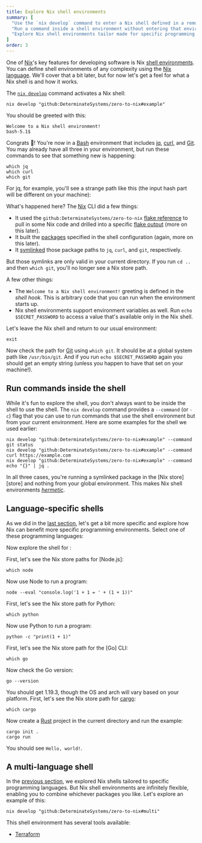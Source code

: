 ```yaml
---
title: Explore Nix shell environments
summary: [
  "Use the `nix develop` command to enter a Nix shell defined in a remote [flake](/concepts/flakes)",
  "Run a command inside a shell environment without entering that environment",
  "Explore Nix shell environments tailor made for specific programming languages"
]
order: 3
---
```


One of [Nix]'s key features for developing software is Nix [shell environments][shell].
You can define shell environments of any complexity using the [Nix language][language].
We'll cover that a bit later, but for now let's get a feel for what a Nix shell is and how it works.

The [`nix develop`][nix-develop] command activates a Nix shell:

```shell
nix develop "github:DeterminateSystems/zero-to-nix#example"
```

You should be greeted with this:

```shell
Welcome to a Nix shell environment!
bash-5.1$
```

Congrats 🚀! You're now in a [Bash] environment that includes [jq], [curl], and [Git]. You may already have all three in your environment, but run these commands to see that something new is happening:

```shell
which jq
which curl
which git
```

For jq, for example, you'll see a strange path like this (the input hash part will be different on your machine):

<NixStorePath pkg="jq-1.6-bin" bin="jq" />

What's happened here? The [Nix] CLI did a few things:

* It used the `github:DeterminateSystems/zero-to-nix` [flake reference][flakes] to pull in some Nix code and drilled into a specific [flake output][output] (more on this later).
* It built the [packages] specified in the shell configuration (again, more on this later).
* It [symlinked] those package paths to `jq`, `curl`, and `git`, respectively.

But those symlinks are only valid in your current directory. If you run `cd ..` and then `which git`, you'll no longer see a Nix store path.

A few other things:

* The `Welcome to a Nix shell environment!` greeting is defined in the *shell hook*. This is arbitrary code that you can run when the environment starts up.
* Nix shell environments support environment variables as well. Run `echo $SECRET_PASSWORD` to access a value that's available only in the Nix shell.

Let's leave the Nix shell and return to our usual environment:

```shell
exit
```

Now check the path for [Git] using `which git`. It should be at a global system path like `/usr/bin/git`.
And if you run `echo $SECRET_PASSWORD` again you should get an empty string (unless you happen to have that set on your machine!).

## Run commands inside the shell

While it's fun to explore the shell, you don't always want to be inside the shell to use the shell.
The `nix develop` command provides a `--command` (or `-c`) flag that you can use to run commands that use the shell environment but from your current environment. Here are some examples for the shell we used earlier:

```shell
nix develop "github:DeterminateSystems/zero-to-nix#example" --command git status
nix develop "github:DeterminateSystems/zero-to-nix#example" --command curl https://example.com
nix develop "github:DeterminateSystems/zero-to-nix#example" --command echo "{}" | jq .
```

In all three cases, you're running a symlinked package in the [Nix store][store] and nothing from your global environment. This makes Nix shell environments [*hermetic*][hermeticity].

## Language-specific shells

As we did in the [last section][last], let's get a bit more specific and explore how Nix can benefit more specific programming environments. Select one of these programming languages:

<Languages client:load />

Now explore the shell for <Language client:load />:

<NixDevelop client:load />

<SpecificLanguage client:load lang="JavaScript">
First, let's see the Nix store paths for [Node.js]:

```shell
which node
```

Now use Node to run a program:

```shell
node --eval "console.log('1 + 1 = ' + (1 + 1))"
```
</SpecificLanguage>
<SpecificLanguage client:load lang="Python">
First, let's see the Nix store path for Python:

```shell
which python
```

Now use Python to run a program:

```shell
python -c "print(1 + 1)"
```
</SpecificLanguage>
<SpecificLanguage client:load lang="Go">
First, let's see the Nix store path for the [Go] CLI:

```shell
which go
```

Now check the Go version:

```shell
go --version
```

You should get 1.19.3, though the OS and arch will vary based on your platform.
</SpecificLanguage>
<SpecificLanguage client:load lang="Rust">
First, let's see the Nix store path for [cargo]:

```shell
which cargo
```

Now create a [Rust] project in the current directory and run the example:

```shell
cargo init .
cargo run
```

You should see `Hello, world!`.
</SpecificLanguage>

## A multi-language shell

In the [previous section](#language-specific-shells), we explored Nix shells tailored to specific programming languages. But Nix shell environments are infinitely flexible, enabling you to combine whichever packages you like. Let's explore an example of this:

```shell
nix develop "github:DeterminateSystems/zero-to-nix#multi"
```

This shell environment has several tools available:

* [Terraform]

[bash]: https://www.gnu.org/software/bash
[cargo]: https://doc.rust-lang.org/stable/cargo
[curl]: https://curl.se
[flakes]: /concepts/flakes
[git]: https://git-scm.com
[go]: https://go.dev
[hermeticity]: /concepts/hermeticity
[jq]: https://stedolan.github.io/jq
[language]: /concepts/nix-language
[last]: /start/nix-run
[nix]: /concepts/nix
[nix-develop]: https://nixos.org/manual/nix/stable/command-ref/new-cli/nix3-develop
[node.js]: https://nodejs.org
[npm]: https://npmjs.org
[output]: /concepts/flake-output
[packages]: /concepts/packages
[rust]: https://rust-lang.org
[shell]: /concepts/nix-shell
[symlinked]: https://en.wikipedia.org/wiki/Symbolic_link
[terraform]: https://terraform.io
